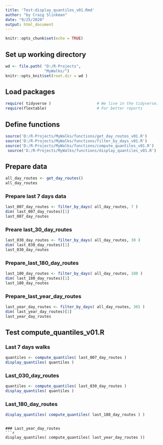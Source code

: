 ```yaml
---
title: 'Test:display_quantiles_v01.Rmd'
author: "by Craig Slinkman"
date: "9/25/2020"
output: html_document
---
```


```r
knitr::opts_chunk$set(echo = TRUE)
```

## Set up working directory

```r
wd <- file.path( "D:/R-Projects",
                 "MyWalks/")
knitr::opts_knit$set(root.dir = wd )
```

## Load packages  

```r
require( tidyverse )                    # We live in the tidyverse.
require(flextable)                      # For better reports
```

## Define functions  

```r
source('D:/R-Projects/MyWalks/functions/get_day_routes_v01.R')
source('D:/R-Projects/MyWalks/functions/filter_by_days_v01.R')
source('D:/R-Projects/MyWalks/functions/compute_quantiles_v01.R')
 source('D:/R-Projects/MyWalks/functions/display_quantiles_v01.R')
```

## Prepare data

```r
all_day_routes <- get_day_routes()
all_day_routes
```

### Prepare last 7 days data

```r
last_007_day_routes <- filter_by_days( all_day_routes, 7 )
dim( last_007_day_routes)[1]
last_007_day_routes
```


### Preare last_30_day_routes
```r
last_030_day_routes <- filter_by_days( all_day_routes, 30 )
dim( last_030_day_routes)[1]
last_030_day_routes
```

### Prepare_last_180_day_routes
```r
last_180_day_routes <- filter_by_days( all_day_routes, 180 )
dim( last_180_day_routes)[1]
last_180_day_routes
```

### Prepare_last_year_day_routes
```r
last_year_day_routes <- filter_by_days( all_day_routes, 365 )
dim( last_year_day_routes)[1]
last_year_day_routes
```

## Test compute_quantiles_v01.R

### Last 7 days walks

```r
quantiles <- compute_quantiles( last_007_day_routes )
display_quantiles( quantiles )
```

### Last_030_day_routes 

```r
quantiles <- compute_quantiles( last_030_day_routes ) 
display_quantiles( quantiles )

```

### Last_180_day_routes  
```r
display_quantiles( compute_quantiles( last_180_day_routes ) )
```
```
  
### Last_year_day_routes
```r
display_quantiles( compute_quantiles( last_year_day_routes ))
```
  
  

